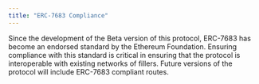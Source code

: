 ```yaml
---
title: "ERC-7683 Compliance"
---
```

Since the development of the Beta version of this protocol, ERC-7683 has become an endorsed standard by the Ethereum Foundation. Ensuring compliance with this standard is critical in ensuring that the protocol is interoperable with existing networks of fillers. Future versions of the protocol will include ERC-7683 compliant routes.
